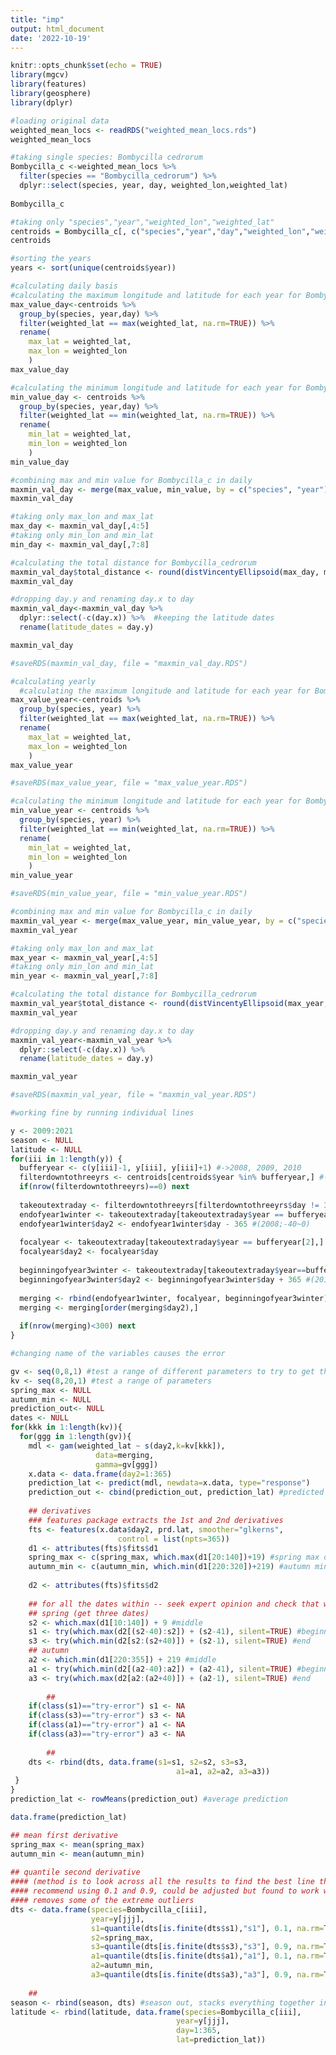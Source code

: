 ```yaml
---
title: "imp"
output: html_document
date: '2022-10-19'
---
```


```r
knitr::opts_chunk$set(echo = TRUE)
library(mgcv)
library(features)
library(geosphere)
library(dplyr)
```

```r
#loading original data
weighted_mean_locs <- readRDS("weighted_mean_locs.rds")
weighted_mean_locs

#taking single species: Bombycilla cedrorum 
Bombycilla_c <-weighted_mean_locs %>% 
  filter(species == "Bombycilla_cedrorum") %>%
  dplyr::select(species, year, day, weighted_lon,weighted_lat)
                                 
Bombycilla_c

#taking only "species","year","weighted_lon","weighted_lat"
centroids = Bombycilla_c[, c("species","year","day","weighted_lon","weighted_lat")]
centroids

#sorting the years
years <- sort(unique(centroids$year))
```

```r
#calculating daily basis 
#calculating the maximum longitude and latitude for each year for Bombycilla_c
max_value_day<-centroids %>%
  group_by(species, year,day) %>%
  filter(weighted_lat == max(weighted_lat, na.rm=TRUE)) %>%
  rename(
    max_lat = weighted_lat,
    max_lon = weighted_lon
    )
max_value_day

#calculating the minimum longitude and latitude for each year for Bombycilla_c
min_value_day <- centroids %>%
  group_by(species, year,day) %>%
  filter(weighted_lat == min(weighted_lat, na.rm=TRUE)) %>%
  rename(
    min_lat = weighted_lat,
    min_lon = weighted_lon
    )
min_value_day

#combining max and min value for Bombycilla_c in daily 
maxmin_val_day <- merge(max_value, min_value, by = c("species", "year"))
maxmin_val_day

#taking only max_lon and max_lat
max_day <- maxmin_val_day[,4:5]
#taking only min_lon and min_lat
min_day <- maxmin_val_day[,7:8]

#calculating the total distance for Bombycilla_cedrorum
maxmin_val_day$total_distance <- round(distVincentyEllipsoid(max_day, min_day)/1000)
maxmin_val_day

#dropping day.y and renaming day.x to day
maxmin_val_day<-maxmin_val_day %>% 
  dplyr::select(-c(day.x)) %>%  #keeping the latitude dates
  rename(latitude_dates = day.y)

maxmin_val_day 

#saveRDS(maxmin_val_day, file = "maxmin_val_day.RDS") 
```

```r
#calculating yearly
  #calculating the maximum longitude and latitude for each year for Bombycilla_c
max_value_year<-centroids %>%
  group_by(species, year) %>%
  filter(weighted_lat == max(weighted_lat, na.rm=TRUE)) %>%
  rename(
    max_lat = weighted_lat,
    max_lon = weighted_lon
    )
max_value_year

#saveRDS(max_value_year, file = "max_value_year.RDS") 

#calculating the minimum longitude and latitude for each year for Bombycilla_c
min_value_year <- centroids %>%
  group_by(species, year) %>%
  filter(weighted_lat == min(weighted_lat, na.rm=TRUE)) %>%
  rename(
    min_lat = weighted_lat,
    min_lon = weighted_lon
    )
min_value_year

#saveRDS(min_value_year, file = "min_value_year.RDS") 

#combining max and min value for Bombycilla_c in daily 
maxmin_val_year <- merge(max_value_year, min_value_year, by = c("species", "year"))
maxmin_val_year

#taking only max_lon and max_lat
max_year <- maxmin_val_year[,4:5]
#taking only min_lon and min_lat
min_year <- maxmin_val_year[,7:8]

#calculating the total distance for Bombycilla_cedrorum
maxmin_val_year$total_distance <- round(distVincentyEllipsoid(max_year, min_year)/1000)
maxmin_val_year

#dropping day.y and renaming day.x to day
maxmin_val_year<-maxmin_val_year %>% 
  dplyr::select(-c(day.x)) %>% 
  rename(latitude_dates = day.y)

maxmin_val_year 

#saveRDS(maxmin_val_year, file = "maxmin_val_year.RDS") 
```



```r
#working fine by running individual lines 

y <- 2009:2021
season <- NULL
latitude <- NULL 
for(iii in 1:length(y)) {
  bufferyear <- c(y[iii]-1, y[iii], y[iii]+1) #->2008, 2009, 2010
  filterdowntothreeyrs <- centroids[centroids$year %in% bufferyear,] #->2008,2009,2010
  if(nrow(filterdowntothreeyrs)==0) next
  
  takeoutextraday <- filterdowntothreeyrs[filterdowntothreeyrs$day != 366,] #working
  endofyear1winter <- takeoutextraday[takeoutextraday$year == bufferyear[1] & takeoutextraday$day>319,] # (2008;320~365)
  endofyear1winter$day2 <- endofyear1winter$day - 365 #(2008;-40~0)
  
  focalyear <- takeoutextraday[takeoutextraday$year == bufferyear[2],] #(2009;365)
  focalyear$day2 <- focalyear$day
  
  beginningofyear3winter <- takeoutextraday[takeoutextraday$year==bufferyear[3] & takeoutextraday$day<74,] #(2010;1~73)
  beginningofyear3winter$day2 <- beginningofyear3winter$day + 365 #(2010;366~483)
  
  merging <- rbind(endofyear1winter, focalyear, beginningofyear3winter)
  merging <- merging[order(merging$day2),]
  
  if(nrow(merging)<300) next
}


```


```r
#changing name of the variables causes the error

gv <- seq(0,8,1) #test a range of different parameters to try to get the best gam
kv <- seq(8,20,1) #test a range of parameters
spring_max <- NULL
autumn_min <- NULL
prediction_out<- NULL
dates <- NULL
for(kkk in 1:length(kv)){
  for(ggg in 1:length(gv)){
    mdl <- gam(weighted_lat ~ s(day2,k=kv[kkk]), 
                   data=merging, 
                   gamma=gv[ggg])
    x.data <- data.frame(day2=1:365)
    prediction_lat <- predict(mdl, newdata=x.data, type="response")           
    prediction_out <- cbind(prediction_out, prediction_lat) #predicted dates from gam fit
        
    ## derivatives
    ### features package extracts the 1st and 2nd derivatives
    fts <- features(x.data$day2, prd.lat, smoother="glkerns",
                        control = list(npts=365))
    d1 <- attributes(fts)$fits$d1
    spring_max <- c(spring_max, which.max(d1[20:140])+19) #spring max date (day of year)
    autumn_min <- c(autumn_min, which.min(d1[220:320])+219) #autumn min date (day of year)
        
    d2 <- attributes(fts)$fits$d2
        
    ## for all the dates within -- seek expert opinion and check that windows contain those dates, treat them as a buffer for a sensible set up to the analysis.
    ## spring (get three dates)
    s2 <- which.max(d1[10:140]) + 9 #middle
    s1 <- try(which.max(d2[(s2-40):s2]) + (s2-41), silent=TRUE) #beginning
    s3 <- try(which.min(d2[s2:(s2+40)]) + (s2-1), silent=TRUE) #end
    ## autumn
    a2 <- which.min(d1[220:355]) + 219 #middle
    a1 <- try(which.min(d2[(a2-40):a2]) + (a2-41), silent=TRUE) #beginning
    a3 <- try(which.max(d2[a2:(a2+40)]) + (a2-1), silent=TRUE) #end
        
        ##
    if(class(s1)=="try-error") s1 <- NA
    if(class(s3)=="try-error") s3 <- NA
    if(class(a1)=="try-error") a1 <- NA
    if(class(a3)=="try-error") a3 <- NA
        
        ##
    dts <- rbind(dts, data.frame(s1=s1, s2=s2, s3=s3, 
                                     a1=a1, a2=a2, a3=a3))
 }
}
prediction_lat <- rowMeans(prediction_out) #average prediction

data.frame(prediction_lat)
```

```r
## mean first derivative
spring_max <- mean(spring_max)
autumn_min <- mean(autumn_min)
   
## quantile second derivative 
#### (method is to look across all the results to find the best line that would match what you'd expect to see)
#### recommend using 0.1 and 0.9, could be adjusted but found to work well on lots of species
#### removes some of the extreme outliers
dts <- data.frame(species=Bombycilla_c[iii],
                  year=y[jjj],
                  s1=quantile(dts[is.finite(dts$s1),"s1"], 0.1, na.rm=TRUE), 
                  s2=spring_max,
                  s3=quantile(dts[is.finite(dts$s3),"s3"], 0.9, na.rm=TRUE),
                  a1=quantile(dts[is.finite(dts$a1),"a1"], 0.1, na.rm=TRUE), 
                  a2=autumn_min,
                  a3=quantile(dts[is.finite(dts$a3),"a3"], 0.9, na.rm=TRUE))
    
    ##
season <- rbind(season, dts) #season out, stacks everything together into one datatable, results from dts quantile
latitude <- rbind(latitude, data.frame(species=Bombycilla_c[iii],
                                     year=y[jjj],
                                     day=1:365,
                                     lat=prediction_lat))

```

